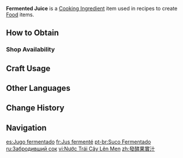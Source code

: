 {{Item Infobox
|id           = 100099
|image        = Item Fermented Juice.png
|type         = Cooking Ingredients
|invCategory  = Materials
|description  = A fermented juice with a unique fruity scent. It is often used as a marinade.
|source1      = {{Sold By|Fermented Juice}}
}}
'''Fermented Juice''' is a [[Cooking Ingredient]] item used in recipes to create [[Food]] items.

==How to Obtain==
===Shop Availability===
{{Shop Availability}}

==Craft Usage==
{{Craft Usage}}

==Other Languages==
{{Other Languages
|en      = Fermented Juice
|zhs     = 发酵果实汁
|zhs_rm  = Fāxiào Guǒshí-zhī
|zht     = 發酵果實汁
|zht_rm  = Fāxiào Guǒshí-zhī
|zh_tl   = Fermented Fruit Juice
|ja      = 発酵フルーツジュース
|ja_rm   = Hakkou Furuutsu Juusu
|ja_tl   = Fermented Fruit Juice
|ko      = 발효 과일즙
|ko_tl   = Fermented Fruit Juice
|es      = Jugo fermentado
|es_tl   = Fermented Juice
|fr      = Jus fermenté
|fr_tl   = Fermented Juice
|ru      = Забродивший сок
|ru_tl   = Fermented Juice
|th      = Fermented Juice
|vi      = Nước Trái Cây Lên Men
|vi_tl   = 
|de      = Fermentierter Saft
|de_tl   = Fermented Juice
|id      = Fermented Juice
|pt      = Suco Fermentado
|pt_tl   = 
|tr      = Fermente Meyve Suyu
|tr_tl   = Fermented Fruit Juice
|it      = Succo fermentato
|it_tl   = Fermented Juice
}}

==Change History==
{{Change History|4.0}}
<!--
==References==
{{Reflist}}
-->
==Navigation==
{{Food Navbox}}

[[es:Jugo fermentado]]
[[fr:Jus fermenté]]
[[pt-br:Suco Fermentado]]
[[ru:Забродивший сок]]
[[vi:Nước Trái Cây Lên Men]]
[[zh:發酵果實汁]]